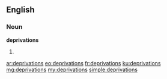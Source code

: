 ==English==

===Noun===
'''deprivations'''

# {{plural of|deprivation}}

[[ar:deprivations]]
[[eo:deprivations]]
[[fr:deprivations]]
[[ku:deprivations]]
[[mg:deprivations]]
[[my:deprivations]]
[[simple:deprivations]]